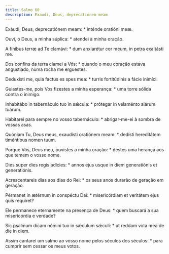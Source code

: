 ```yaml
---
title: Salmo 60
description: Exaudi, Deus, deprecationem meam
---
```


<div class="side-by-side not-content">

Exáudi, Deus, deprecatiónem meam: \* inténde oratióni meæ.

Ouvi, ó Deus, a minha súplica: \* atendei à minha oração.

A fínibus terræ ad Te clamávi: \* dum anxiarétur cor meum, in petra exaltásti me.

Dos confins da terra clamei a Vós: \* quando o meu coração estava angustiado, numa rocha me erguestes.

Deduxísti me, quia factus es spes mea: \* turris fortitúdinis a fácie inimíci.

Guiastes-me, pois Vos fizestes a minha esperança: \* uma torre sólida contra o inimigo.

Inhabitábo in tabernáculo tuo in sǽcula: \* prótegar in velaménto alárum tuárum.

Habitarei para sempre no vosso tabernáculo: \* abrigar-me-ei à sombra de vossas asas.

Quóniam Tu, Deus meus, exaudísti oratiónem meam: \* dedísti hereditátem timéntibus nomen tuum.

Porque Vós, Deus meu, ouvistes a minha oração: \* destes uma herança aos que temem o vosso nome.

Dies super dies regis adícies: \* annos ejus usque in diem generatiónis et generatiónis.

Acrescentareis dias aos dias do Rei: \* os seus anos durarão de geração em geração.

Pérmanet in ætérnum in conspéctu Dei: \* misericórdiam et veritátem ejus quis requíret?

Ele permanece eternamente na presença de Deus: \* quem buscará a sua misericórdia e verdade?

Sic psalmum dicam nómini tuo in sǽculum sǽculi: \* ut reddam vota mea de die in diem.

Assim cantarei um salmo ao vosso nome pelos séculos dos séculos: \* para cumprir sem cessar os meus votos.

</div>
